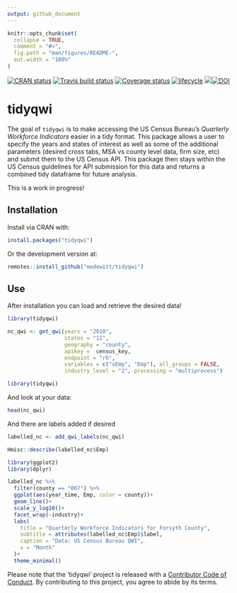 ```yaml
---
output: github_document
---
```


<!-- README.md is generated from README.Rmd. Please edit that file -->

```r
knitr::opts_chunk$set(
  collapse = TRUE,
  comment = "#>",
  fig.path = "man/figures/README-",
  out.width = "100%"
)
```

<!-- badges here -->

[![CRAN status](https://www.r-pkg.org/badges/version/tidyqwi)](https://cran.r-project.org/package=tidyqwi)
[![Travis build status](https://travis-ci.org/medewitt/tidyqwi.svg?branch=master)](https://travis-ci.org/medewitt/tidyqwi) [![Coverage status](https://codecov.io/gh/medewitt/tidyqwi/branch/master/graph/badge.svg)](https://codecov.io/github/medewitt/tidyqwi?branch=master) [![lifecycle](https://img.shields.io/badge/lifecycle-experimental-orange.svg)](https://www.tidyverse.org/lifecycle/#experimental) [![](https://cranlogs.r-pkg.org/badges/tidyqwi)](https://cran.r-project.org/package=tidyqwi)[![DOI](http://joss.theoj.org/papers/10.21105/joss.01462/status.svg)](https://doi.org/10.21105/joss.01462)

<!-- end badges -->

# tidyqwi

The goal of `tidyqwi` is to make accessing the US Census Bureau's _Quarterly Workforce Indicators_ easier in a tidy format. This package allows a user to specify the years and states of interest as well as some of the additional parameters (desired cross tabs, MSA vs county level data, firm size, etc) and submit them to the US Census API. This package then stays within the US Census guidelines for API submission for this data and returns a combined tidy dataframe for future analysis.

This is a work in progress!

## Installation

Install via CRAN with:

```r
install.packages("tidyqwi")
```

Or the development version at:

```r
remotes::install_github("medewitt/tidyqwi")
```

## Use

After installation you can load and retrieve the desired data!

```r
library(tidyqwi)

nc_qwi <- get_qwi(years = "2010", 
                  states = "11", 
                  geography = "county", 
                  apikey =  census_key, 
                  endpoint = "rh",
                  variables = c("sEmp", "Emp"), all_groups = FALSE,
                  industry_level = "2", processing = "multiprocess")

```

```r
library(tidyqwi)

```


And look at your data:

```r
head(nc_qwi)
```

And there are labels added if desired

```r
labelled_nc <- add_qwi_labels(nc_qwi)
```


```r
Hmisc::describe(labelled_nc$Emp)
```

```r
library(ggplot2)
library(dplyr)

labelled_nc %>%
  filter(county == "067") %>% 
  ggplot(aes(year_time, Emp, color = county))+
  geom_line()+
  scale_y_log10()+
  facet_wrap(~industry)+
  labs(
    title = "Quarterly Workforce Indicators for Forsyth County",
    subtitle = attributes(labelled_nc$Emp)$label,
    caption = "Data: US Census Bureau QWI",
    x = "Month"
  )+
  theme_minimal()

```


Please note that the 'tidyqwi' project is released with a [Contributor Code of Conduct](CODE_OF_CONDUCT.md). By contributing to this project, you agree to abide by its terms.
